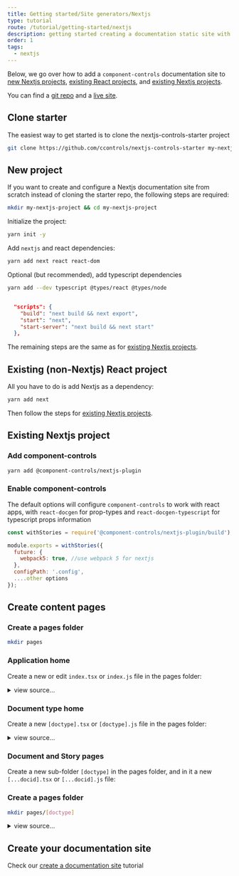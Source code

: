 ```yaml
---
title: Getting started/Site generators/Nextjs
type: tutorial
route: /tutorial/getting-started/nextjs
description: getting started creating a documentation static site with nextjs and component-controls
order: 1
tags:
  - nextjs
---
```


Below, we go over how to add a `component-controls` documentation site to [new Nextjs projects](#new-project), [existing React projects](#existing--non-nextjs--react-project), and [existing Nextjs projects](#existing-nextjs-project).

You can find a [git repo](https://github.com/ccontrols/nextjs-controls-starter) and a [live site](https://nextjs-controls-starter.netlify.app/).

## Clone starter

The easiest way to get started is to clone the nextjs-controls-starter project

```sh
git clone https://github.com/ccontrols/nextjs-controls-starter my-nextjs-project
```


## New project

If you want to create and configure a Nextjs documentation site from scratch instead of cloning the starter repo, the following steps are required:

```sh
mkdir my-nextjs-project && cd my-nextjs-project
```

Initialize the project:

```sh
yarn init -y
```

Add `nextjs` and react dependencies:

```sh
yarn add next react react-dom
```

Optional (but recommended), add typescript dependencies

```sh
yarn add --dev typescript @types/react @types/node
```

```json:title=package.json

  "scripts": {
    "build": "next build && next export",
    "start": "next",
    "start-server": "next build && next start"
  },

```

The remaining steps are the same as for [existing Nextjs projects](#existing-nextjs-project).

## Existing (non-Nextjs) React project

All you have to do is add Nextjs as a dependency:

```sh
yarn add next
```

Then follow the steps for [existing Nextjs projects](#existing-nextjs-project).

## Existing Nextjs project

### Add component-controls

```sh
yarn add @component-controls/nextjs-plugin
```

### Enable component-controls

The default options will configure `component-controls` to work with react apps,  with `react-docgen` for prop-types and `react-docgen-typescript` for typescript props information

```js:title=next.config.js
const withStories = require('@component-controls/nextjs-plugin/build');

module.exports = withStories({ 
  future: {
    webpack5: true, //use webpack 5 for nextjs
  },
  configPath: '.config', 
  ....other options 
});
```

## Create content pages

### Create a pages folder

```sh
mkdir pages
```

### Application home

Create a new or edit `index.tsx` or `index.js` file in the pages folder:

<details>
  <summary>view source...</summary>

```jsx:title=pages/index.tsx
import React from 'react';
import { GetStaticProps } from 'next';
import { NextLayout, getIndexPage } from '@component-controls/nextjs-plugin';

const HomePage: typeof NextLayout = props => <NextLayout {...props} />;

export const getStaticProps: GetStaticProps = async () => {
  return { props: getIndexPage() };
};

export default HomePage;
```

</details>

### Document type home

Create a new `[doctype].tsx` or `[doctype].js` file in the pages folder:

<details>
  <summary>view source...</summary>

```jsx:title=pages/[doctype].tsx
import React from 'react';
import { GetStaticProps, GetStaticPaths } from 'next';
import {
  NextLayout,
  getHomePagesPaths,
  getDocHomePage,
} from '@component-controls/nextjs-plugin';

const DocHome: typeof NextLayout = props => <NextLayout {...props} />;

export const getStaticPaths: GetStaticPaths = async () => {
  return { paths: getHomePagesPaths(), fallback: false };
};

export const getStaticProps: GetStaticProps = async ({ params }) => {
  const { doctype: basepath } = params as { doctype: string };
  return { props: getDocHomePage(basepath) };
};

export default DocHome;
```
</details>

### Document and Story pages

Create a new sub-folder `[doctype]` in the pages folder, and in it a new `[...docid].tsx` or `[...docid].js` file:

### Create a pages folder

```sh
mkdir pages/[doctype]
```

<details>
  <summary>view source...</summary>

```jsx:title=pages/[doctype]/[...docid].tsx
import React from 'react';
import { GetStaticProps, GetStaticPaths } from 'next';
import {
  NextLayout,
  getDocPagesPaths,
  getDocPage,
} from '@component-controls/nextjs-plugin';

const DocPage: typeof NextLayout = props => <NextLayout {...props} />;

export const getStaticPaths: GetStaticPaths = async () => {
  return { paths: getDocPagesPaths(), fallback: false };
};

export const getStaticProps: GetStaticProps = async ({ params }) => {
  const { doctype, docid } = params as { doctype: string; docid: string[] };
  return { props: getDocPage(doctype, docid) };
};

export default DocPage;
```
</details>

## Create your documentation site

Check our [create a documentation site](/tutorial/getting-started/documentation-site) tutorial